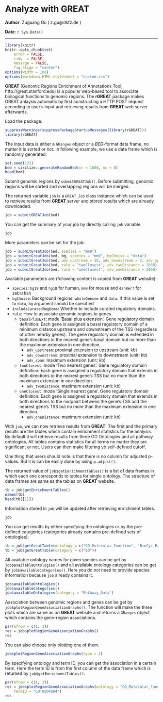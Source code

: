 <!--
%\VignetteEngine{knitr::knitr}
%\VignetteIndexEntry{Analyze with GREAT}
-->

Analyze with GREAT
==================

**Author**: Zuguang Gu ( z.gu@dkfz.de )

**Date**: `r Sys.Date()`

--------------------------------------------------------

```r
library(knitr)
knitr::opts_chunk$set(
    error = FALSE,
    tidy  = FALSE,
    message = FALSE,
    fig.align = "center")
options(width = 100)
options(markdown.HTML.stylesheet = "custom.css")
```

**GREAT** (Genomic Regions Enrichment of Annotations Tool, http://great.stanford.edu) is a popular 
web-based tool to associate biological functions to genomic regions. 
The **rGREAT** package makes GREAT anlaysis automatic by first constructing a HTTP POST request 
according to user's input and retrieving results from **GREAT** web server afterwards.

Load the package:

```r
suppressWarnings(suppressPackageStartupMessages(library(rGREAT)))
library(rGREAT)
```

The input data is either a `GRanges` object or a _BED_-format data frame, no matter it is sorted or not.
In following example, we use a data frame which is randomly generated.

```r
set.seed(123)
bed = circlize::generateRandomBed(nr = 1000, nc = 0)
head(bed)
```

Submit genomic regions by `submitGREATJob()`. Before submitting, genomic regions will be sorted and overlapping regions will be merged.

The returned variable `job` is a `GREAT_Job` class instance which can be used to retrieve results from
**GREAT** server and stored results which are already downloaded.

```r
job = submitGREATJob(bed)
```

You can get the summary of your job by directly calling `job` variable.

```r
job
```

More parameters can be set for the job:

```r
job = submitGreatJob(bed, species = "mm9")
job = submitGreatJob(bed, bg, species = "mm9", bgChoise = "data")
job = submitGreatJob(bed, adv_upstream = 10, adv_downstream = 2, adv_span = 2000)
job = submitGreatJob(bed, rule = "twoClosest", adv_twoDistance = 2000)
job = submitGreatJob(bed, rule = "oneClosest", adv_oneDistance = 2000)
```

Available parameters are (following content is copied from **GREAT** website):

- `species`:  `hg19` and `hg18` for human, `mm9` for mouse and `danRer7` for zebrafish
- `bgChoise`: Background regions. `wholeGenome` and `data`. If this value is set to `data`, `bg` argument should be specified 
- `includeCuratedRegDoms`: Whether to include curated regulatory domains.
- `rule`: How to associate genomic regions to genes.
    * `basalPlusExt`: mode 'Basal plus extension'. Gene regulatory domain definition: Each gene is assigned a basal regulatory domain of a minimum distance upstream and downstream of the TSS (regardless of other nearby genes). The gene regulatory domain is extended in both directions to the nearest gene's basal domain but no more than the maximum extension in one direction.
        + `adv_upstream`: proximal extension to upstream (unit: kb)
        + `adv_downstream`: proximal extension to downstream (unit: kb)
        + `adv_span`: maximum extension (unit: kb)
    * `twoClosest`: mode 'Two nearest genes'. Gene regulatory domain definition: Each gene is assigned a regulatory domain that extends in both directions to the nearest gene's TSS but no more than the maximum extension in one direction.
        + `adv_twoDistance`: maximum extension (unit: kb)
    * `oneClosest`: mode 'Single nearest gene'. Gene regulatory domain definition: Each gene is assigned a regulatory domain that extends in both directions to the midpoint between the gene's TSS and the nearest gene's TSS but no more than the maximum extension in one direction.
        + `adv_oneDistance`: maximum extension (unit: kb)


With `job`, we can now retrieve results from **GREAT**. The first and the primary results are
the tables which contain enrichment statistics for the analysis. By default it will retrieve 
results from three GO Ontologies and all pathway ontologies. All tables contains statistics 
for all terms no matter they are significant or not. Users can then make filtering yb self-defined cutoff.

One thing that users should note is that there is no column for adjusted p-values. But it is can be
easily done by using `p.adjust()`.

The returned value of `job$getEnrichmentTables()` is a list of data frames in which each one corresponds
to tables for single ontology. The structure of data frames are same as the tables on **GREAT** website.

```r
tb = job$getEnrichmentTables()
names(tb)
head(tb[[1]])
```

Information stored in `job` will be updated after retrieving enrichment tables.

```r
job
```

You can get results by either specifying the ontologies or by the pre-defined categories 
(categories already contains pre-defined sets of ontologies):

```r
tb = job$getGreatTable(ontology = c("GO_Molecular_Function", "BioCyc_Pathway"))
tb = job$getGreatTable(category = c("GO"))
```

All available ontology names for given species can be get by `job$availableOntologies()` 
and all available ontology categories can be get by `job$availableCategories()`. Here you do not
need to provide species information because `job` already contains it.

```r
job$availableOntologies()
job$availableCategories()
job$availableOntologies(category = "Pathway_Data")
```

Association between genomic regions and genes can be get by `job$plotRegionGeneAssociationGraphs()`.
The function will make the three plots which are same as on **GREAT** website and returns a `GRanges` 
object which contains the gene-region associations. 

```r
par(mfrow = c(1, 3))
res = job$plotRegionGeneAssociationGraphs()
res
```

You can also choose only plotting one of them.

```r
job$plotRegionGeneAssociationGraphs(type = 1)
```

By specifying ontology and term ID, you can get the association in a certain term.
Here the term ID is from the first column of the data frame which is returned by 
`job$getEnrichmentTables()`.

```r
par(mfrow = c(1, 3))
res = job$plotRegionGeneAssociationGraphs(ontology = "GO_Molecular_Function",
    termID = "GO:0004984")
res
```

